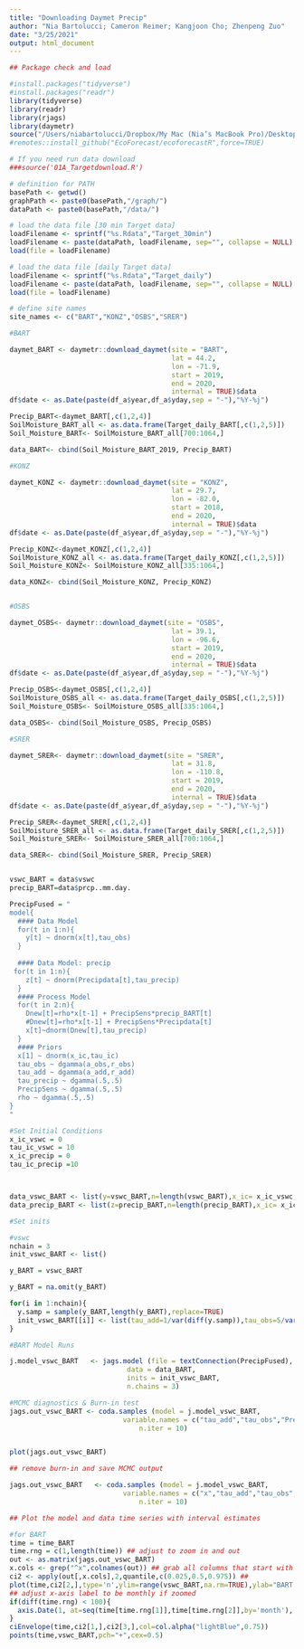 ```yaml
---
title: "Downloading Daymet Precip"
author: "Nia Bartolucci; Cameron Reimer; Kangjoon Cho; Zhenpeng Zuo"
date: "3/25/2021"
output: html_document
---
```


```r
## Package check and load

#install.packages("tidyverse")
#install.packages("readr")
library(tidyverse)
library(readr)
library(rjags)
library(daymetr)
source("/Users/niabartolucci/Dropbox/My Mac (Nia’s MacBook Pro)/Desktop/Classes Spring 2021/Ecological Forecasting/EF_Activities/ecoforecastR/R/utils.R")
#remotes::install_github("EcoForecast/ecoforecastR",force=TRUE)
```

```r
# If you need run data download
###source('01A_Targetdownload.R')

# definition for PATH
basePath <- getwd() 
graphPath <- paste0(basePath,"/graph/")
dataPath <- paste0(basePath,"/data/")

# load the data file [30 min Target data]
loadFilename <- sprintf("%s.Rdata","Target_30min")
loadFilename <- paste(dataPath, loadFilename, sep="", collapse = NULL)
load(file = loadFilename)

# load the data file [daily Target data]
loadFilename <- sprintf("%s.Rdata","Target_daily")
loadFilename <- paste(dataPath, loadFilename, sep="", collapse = NULL)
load(file = loadFilename)

# define site names
site_names <- c("BART","KONZ","OSBS","SRER")

```

```r

#BART

daymet_BART <- daymetr::download_daymet(site = "BART",
                                        lat = 44.2,
                                        lon = -71.9,
                                        start = 2019,
                                        end = 2020,
                                        internal = TRUE)$data
df$date <- as.Date(paste(df_a$year,df_a$yday,sep = "-"),"%Y-%j")

Precip_BART<-daymet_BART[,c(1,2,4)]              
SoilMoisture_BART_all <- as.data.frame(Target_daily_BART[,c(1,2,5)])
Soil_Moisture_BART<- SoilMoisture_BART_all[700:1064,]

data_BART<- cbind(Soil_Moisture_BART_2019, Precip_BART)

#KONZ 

daymet_KONZ <- daymetr::download_daymet(site = "KONZ",
                                        lat = 29.7,
                                        lon = -82.0,
                                        start = 2018,
                                        end = 2020,
                                        internal = TRUE)$data
df$date <- as.Date(paste(df_a$year,df_a$yday,sep = "-"),"%Y-%j")

Precip_KONZ<-daymet_KONZ[,c(1,2,4)]              
SoilMoisture_KONZ_all <- as.data.frame(Target_daily_KONZ[,c(1,2,5)])
Soil_Moisture_KONZ<- SoilMoisture_KONZ_all[335:1064,]

data_KONZ<- cbind(Soil_Moisture_KONZ, Precip_KONZ)


#OSBS

daymet_OSBS<- daymetr::download_daymet(site = "OSBS",
                                        lat = 39.1,
                                        lon = -96.6,
                                        start = 2019,
                                        end = 2020,
                                        internal = TRUE)$data
df$date <- as.Date(paste(df_a$year,df_a$yday,sep = "-"),"%Y-%j")

Precip_OSBS<-daymet_OSBS[,c(1,2,4)]              
SoilMoisture_OSBS_all <- as.data.frame(Target_daily_OSBS[,c(1,2,5)])
Soil_Moisture_OSBS<- SoilMoisture_OSBS_all[335:1064,]

data_OSBS<- cbind(Soil_Moisture_OSBS, Precip_OSBS)

#SRER

daymet_SRER<- daymetr::download_daymet(site = "SRER",
                                        lat = 31.8,
                                        lon = -110.8,
                                        start = 2019,
                                        end = 2020,
                                        internal = TRUE)$data
df$date <- as.Date(paste(df_a$year,df_a$yday,sep = "-"),"%Y-%j")

Precip_SRER<-daymet_SRER[,c(1,2,4)]              
SoilMoisture_SRER_all <- as.data.frame(Target_daily_SRER[,c(1,2,5)])
Soil_Moisture_SRER<- SoilMoisture_SRER_all[700:1064,]

data_SRER<- cbind(Soil_Moisture_SRER, Precip_SRER)


vswc_BART = data$vswc
precip_BART=data$prcp..mm.day.

```

```r
PrecipFused = "
model{
  #### Data Model
  for(t in 1:n){
    y[t] ~ dnorm(x[t],tau_obs)
  }
  
  #### Data Model: precip
 for(t in 1:n){
    z[t] ~ dnorm(Precipdata[t],tau_precip)
  }
  #### Process Model
  for(t in 2:n){
    Dnew[t]=rho*x[t-1] + PrecipSens*precip_BART[t]
    #Dnew[t]=rho*x[t-1] + PrecipSens*Precipdata[t]
    x[t]~dnorm(Dnew[t],tau_precip)
  }
  #### Priors
  x[1] ~ dnorm(x_ic,tau_ic)
  tau_obs ~ dgamma(a_obs,r_obs)
  tau_add ~ dgamma(a_add,r_add)
  tau_precip ~ dgamma(.5,.5)
  PrecipSens ~ dgamma(.5,.5)
  rho ~ dgamma(.5,.5)
}
"
```

```r
#Set Initial Conditions 
x_ic_vswc = 0
tau_ic_vswc = 10 
x_ic_precip = 0
tau_ic_precip =10



data_vswc_BART <- list(y=vswc_BART,n=length(vswc_BART),x_ic= x_ic_vswc,tau_ic=tau_ic_vswc, a_obs=1,r_obs=1,a_add=1,r_add=1)
data_precip_BART <- list(z=precip_BART,n=length(precip_BART),x_ic= x_ic_precip,tau_ic=tau_ic_precip, a_obs=1,r_obs=1,a_add=1,r_add=1)
```

```r
#Set inits 

#vswc
nchain = 3
init_vswc_BART <- list()

y_BART = vswc_BART 

y_BART = na.omit(y_BART)

for(i in 1:nchain){
  y.samp = sample(y_BART,length(y_BART),replace=TRUE)
  init_vswc_BART[[i]] <- list(tau_add=1/var(diff(y.samp)),tau_obs=5/var(y.samp),tau_precip=.5,PrecipSens=1,rho=1)
}
```


```r
#BART Model Runs

j.model_vswc_BART   <- jags.model (file = textConnection(PrecipFused),
                             data = data_BART,
                             inits = init_vswc_BART,
                             n.chains = 3)

```

```r
#MCMC diagnostics & Burn-in test
jags.out_vswc_BART <- coda.samples (model = j.model_vswc_BART,
                            variable.names = c("tau_add","tau_obs","PrecipSens"),
                                n.iter = 10)


plot(jags.out_vswc_BART)


```

```r
## remove burn-in and save MCMC output

jags.out_vswc_BART   <- coda.samples (model = j.model_vswc_BART,
                            variable.names = c("x","tau_add","tau_obs","PrecipSens"),
                                n.iter = 10)


```



```r
## Plot the model and data time series with interval estimates

#for BART
time = time_BART
time.rng = c(1,length(time)) ## adjust to zoom in and out
out <- as.matrix(jags.out_vswc_BART)
x.cols <- grep("^x",colnames(out)) ## grab all columns that start with the letter x
ci2 <- apply(out[,x.cols],2,quantile,c(0.025,0.5,0.975)) ## 
plot(time,ci2[2,],type='n',ylim=range(vswc_BART,na.rm=TRUE),ylab="BART VSWC",xlim=time[time.rng])
## adjust x-axis label to be monthly if zoomed
if(diff(time.rng) < 100){
  axis.Date(1, at=seq(time[time.rng[1]],time[time.rng[2]],by='month'), format = "%Y-%m")
}
ciEnvelope(time,ci2[1,],ci2[3,],col=col.alpha("lightBlue",0.75))
points(time,vswc_BART,pch="+",cex=0.5)



```